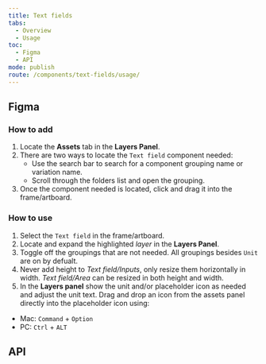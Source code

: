 ```yaml
---
title: Text fields
tabs:
  - Overview
  - Usage
toc:
  - Figma
  - API
mode: publish
route: /components/text-fields/usage/
---
```



## Figma

### How to add

1. Locate the **Assets** tab in the **Layers Panel**.
2. There are two ways to locate the `Text field` component needed:
   - Use the search bar to search for a component grouping name or variation name.
   - Scroll through the folders list and open the grouping.
3. Once the component needed is located, click and drag it into the frame/artboard.

### How to use

1. Select the `Text field` in the frame/artboard.
2. Locate and expand the highlighted _layer_ in the **Layers Panel**.
3. Toggle off the groupings that are not needed. All groupings besides `Unit` are on by defualt.
4. Never add height to _Text field/Inputs_, only resize them horizontally in width. _Text field/Area_ can be resized in both height and width.
5. In the **Layers panel** show the unit and/or placeholder icon as needed and adjust the unit text. Drag and drop an icon from the assets panel directly into the placeholder icon using:

- Mac: `Command` + `Option`
- PC: `Ctrl` + `ALT`

## API

<PropsTable props={TextField.__docgenInfo.props} />
